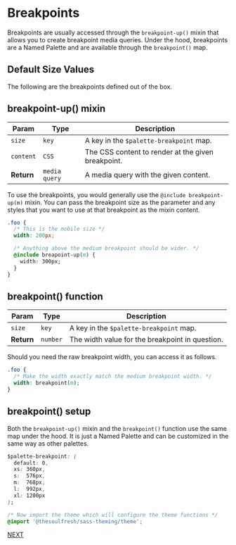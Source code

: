 
<Meta title="Measurements/Breakpoint Palette" />

# Breakpoints

Breakpoints are usually accessed through the `breakpoint-up()` mixin that allows
you to create breakpoint media queries. Under the hood, breakpoints
are a Named Palette and are available through the `breakpoint()` map.

## Default Size Values

The following are the breakpoints defined out of the box.

<Story name="Breakpoint Palette">
  <Breakpoints />
</Story>

## breakpoint-up() mixin

| Param | Type | Description |
| --- | --- | --- |
| `size` | `key` | A key in the `$palette-breakpoint` map. |
| `content` | `CSS` | The CSS content to render at the given breakpoint. |
| __Return__ | `media query` | A media query with the given content. |

To use the breakpoints, you would generally use the `@include breakpoint-up(m)` mixin.
You can pass the breakpoint size as the parameter and any styles that you want
to use at that breakpoint as the mixin content.

```css
.foo {
  /* This is the mobile size */
  width: 200px;

  /* Anything above the medium breakpoint should be wider. */
  @include breapoint-up(m) {
    width: 300px;
  }
}
```

## breakpoint() function

| Param | Type | Description |
| --- | --- | --- |
| `size` | `key` | A key in the `$palette-breakpoint` map. |
| __Return__ | `number` | The width value for the breakpoint in question. |

Should you need the raw breakpoint width, you can access it as follows.

```css
.foo {
  /* Make the width exactly match the medium breakpoint width. */
  width: breakpoint(m);
}
```

## breakpoint() setup

Both the `breakpoint-up()` mixin and the `breakpoint()` function use
the same map under the hood. It is just a Named Palette and can be
customized in the same way as other palettes.

```css
$palette-breakpoint: (
  default: 0,
  xs: 360px,
  s:  576px,
  m:  768px,
  l:  992px,
  xl: 1200px
);

/* Now import the theme which will configure the theme functions */
@import '@thesoulfresh/sass-theming/theme';
```

[NEXT](/?path=/docs/measurements-radius-palette--radius-palette)
